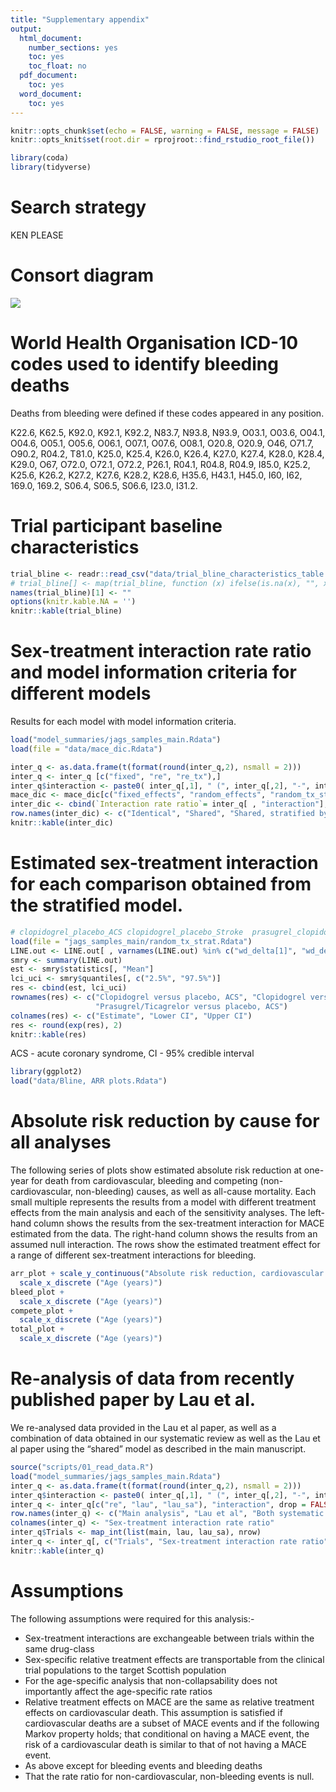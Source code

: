 ---
title: "Supplementary appendix"
output:
  html_document:
    number_sections: yes
    toc: yes
    toc_float: no
  pdf_document:
    toc: yes
  word_document:
    toc: yes
---

```{r, setup, include=FALSE}
knitr::opts_chunk$set(echo = FALSE, warning = FALSE, message = FALSE)
knitr::opts_knit$set(root.dir = rprojroot::find_rstudio_root_file())

library(coda)
library(tidyverse)

```

# Search strategy
KEN PLEASE

# Consort diagram
![](../figures/consort.png)



# World Health Organisation ICD-10 codes used to identify bleeding deaths
Deaths from bleeding were defined if these codes appeared in any position.

K22.6, K62.5, K92.0, K92.1, K92.2, N83.7, N93.8, N93.9, O03.1,
O03.6, O04.1, O04.6, O05.1, O05.6, O06.1, O07.1, O07.6, O08.1,
O20.8, O20.9, O46, O71.7, O90.2, R04.2, T81.0, K25.0, K25.4,
K26.0, K26.4, K27.0, K27.4, K28.0, K28.4, K29.0, O67, O72.0,
O72.1, O72.2, P26.1, R04.1, R04.8, R04.9, I85.0, K25.2, K25.6,
K26.2, K27.2, K27.6, K28.2, K28.6, H35.6, H43.1, H45.0, I60, I62,
169.0, 169.2, S06.4, S06.5, S06.6, I23.0, I31.2.

# Trial participant baseline characteristics
```{r}
trial_bline <- readr::read_csv("data/trial_bline_characteristics_table.csv")
# trial_bline[] <- map(trial_bline, function (x) ifelse(is.na(x), "", x))
names(trial_bline)[1] <- ""
options(knitr.kable.NA = '')
knitr::kable(trial_bline)
```


# Sex-treatment interaction rate ratio and model information criteria for different models

Results for each model with model information criteria.
```{r, "Model results and diagnostics"}
load("model_summaries/jags_samples_main.Rdata")
load(file = "data/mace_dic.Rdata")

inter_q <- as.data.frame(t(format(round(inter_q,2), nsmall = 2)))
inter_q <- inter_q [c("fixed", "re", "re_tx"),]
inter_q$interaction <- paste0( inter_q[,1], " (", inter_q[,2], "-", inter_q[,3], ")")
mace_dic <- mace_dic[c("fixed_effects", "random_effects", "random_tx_strat"),]
inter_dic <- cbind(`Interaction rate ratio`= inter_q[ , "interaction"], mace_dic)
row.names(inter_dic) <- c("Identical", "Shared", "Shared, stratified by comparison")
knitr::kable(inter_dic)
```

# Estimated sex-treatment interaction for each comparison obtained from the stratified model.

```{r}
# clopidogrel_placebo_ACS clopidogrel_placebo_Stroke  prasugrel_clopidogrel_ACS 
load(file = "jags_samples_main/random_tx_strat.Rdata")
LINE.out <- LINE.out[ , varnames(LINE.out) %in% c("wd_delta[1]", "wd_delta[2]", "wd_delta[3]")]
smry <- summary(LINE.out)
est <- smry$statistics[, "Mean"]
lci_uci <- smry$quantiles[, c("2.5%", "97.5%")]
res <- cbind(est, lci_uci)
rownames(res) <- c("Clopidogrel versus placebo, ACS", "Clopidogrel versus placebo, stroke", 
                   "Prasugrel/Ticagrelor versus placebo, ACS")
colnames(res) <- c("Estimate", "Lower CI", "Upper CI")
res <- round(exp(res), 2)
knitr::kable(res)
```

ACS - acute coronary syndrome, CI - 95% credible interval


```{r}
library(ggplot2)
load("data/Bline, ARR plots.Rdata")
```

# Absolute risk reduction by cause for all analyses
The following series of plots show estimated absolute risk reduction at one-year for death from cardiovascular, bleeding and competing (non-cardiovascular, non-bleeding) causes, as well as all-cause mortality.
Each small multiple represents the results from a model with different treatment effects from the main analysis and each of the sensitivity analyses.
The left-hand column shows the results from the sex-treatment interaction for MACE estimated from the data. The right-hand column shows the results from an assumed null interaction.
The rows show the estimated treatment effect for a range of different sex-treatment interactions for bleeding. 

```{r}
arr_plot + scale_y_continuous("Absolute risk reduction, cardiovascular death (%) (95% CI)") +
  scale_x_discrete ("Age (years)")
bleed_plot +
  scale_x_discrete ("Age (years)")
compete_plot +
  scale_x_discrete ("Age (years)")
total_plot +
  scale_x_discrete ("Age (years)")
```

# Re-analysis of data from recently published paper by Lau et al.

We re-analysed data provided in the Lau et al paper, as well as a combination of data obtained in our systematic review as well as the Lau et al paper using the "shared" model as described in the main manuscript.

```{r}
source("scripts/01_read_data.R")
load("model_summaries/jags_samples_main.Rdata")
inter_q <- as.data.frame(t(format(round(inter_q,2), nsmall = 2)))
inter_q$interaction <- paste0( inter_q[,1], " (", inter_q[,2], "-", inter_q[,3], ")")
inter_q <- inter_q[c("re", "lau", "lau_sa"), "interaction", drop = FALSE]
row.names(inter_q) <- c("Main analysis", "Lau et al", "Both systematic reviews")
colnames(inter_q) <- "Sex-treatment interaction rate ratio"
inter_q$Trials <- map_int(list(main, lau, lau_sa), nrow)
inter_q <- inter_q[, c("Trials", "Sex-treatment interaction rate ratio")]
knitr::kable(inter_q)
```

# Assumptions

The following assumptions were required for this analysis:-

- Sex-treatment interactions are exchangeable between trials within the same drug-class
- Sex-specific relative treatment effects are transportable from the clinical trial populations to the target Scottish population
- For the age-specific analysis that non-collapsability does not importantly affect the age-specific rate ratios
- Relative treatment effects on MACE are the same as relative treatment effects on cardiovascular death. This assumption is satisfied if cardiovascular deaths are a subset of MACE events and if the following Markov property holds; that conditional on having a MACE event, the risk of a cardiovascular death is similar to that of not having a MACE event.
- As above except for bleeding events and bleeding deaths
- That the rate ratio for non-cardiovascular, non-bleeding events is null.
